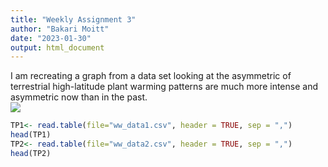```yaml
---
title: "Weekly Assignment 3"
author: "Bakari Moitt"
date: "2023-01-30"
output: html_document
---
```


I am recreating a graph from a data set looking at the asymmetric of terrestrial high-latitude plant warming patterns are much more intense and asymmetric now than in the past.   
![](Weekly assignment aim pic.png)


```r

TP1<- read.table(file="ww_data1.csv", header = TRUE, sep = ",")
head(TP1)
TP2<- read.table(file="ww_data2.csv", header = TRUE, sep = ",")
head(TP2)
```

